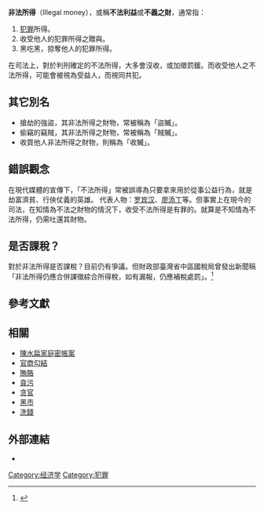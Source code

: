 
{{POV |time=2010-03-22T16:27:45+00:00 }}
{{legal}}
'''非法所得'''（Illegal money），或稱'''不法利益'''或'''不義之財'''，通常指：
#[[犯罪|犯罪]]所得。
#收受他人的犯罪所得之贈與。
#黑吃黑，掠奪他人的犯罪所得。

在司法上，對於判刑確定的不法所得，大多會沒收，或加徵罰鍰。而收受他人之不法所得，可能會被視為受益人，而視同共犯。

==其它別名==
*搶劫的強盜，其非法所得之財物，常被稱為「盜贓」。
*偷竊的竊賊，其非法所得之財物，常被稱為「賊贓」。
*收買他人非法所得之財物，則稱為「收贓」。

==錯誤觀念==
在現代媒體的宣傳下，「不法所得」常被誤導為只要拿來用於從事公益行為，就是劫富濟貧、行俠仗義的英雄。
代表人物：[[罗宾汉|罗宾汉]]、[[廖添丁|廖添丁]]等。但事實上在現今的司法，在知情為不法之財物的情況下，收受不法所得是有罪的。就算是不知情為不法所得，仍需吐還其財物。

==是否課稅？==
對於非法所得是否課稅？目前仍有爭議。但財政部臺灣省中區國稅局曾發出新聞稿「非法所得仍應合併課徵綜合所得稅，如有漏報，仍應補稅處罰」。<ref>{{cite web | language =  | publisher = 財政部臺灣省中區國稅局 | title = 非法所得仍應合併課徵綜合所得稅，如有漏報，仍應補稅處罰 | url = http://www.mof.gov.tw/ct.asp?xItem=40551&ctNode=407 | author =  | date =  | accessdate = 2010-03-23 }}{{Dead link|date=2020年1月 |bot=InternetArchiveBot |fix-attempted=yes }}</ref>

==參考文獻==
<div class="references-small">
<references></references>
</div>

==相關==
*[[陳水扁家庭密帳案|陳水扁家庭密帳案]]
*[[官商勾結|官商勾結]]
*[[賄賂|賄賂]]
*[[貪污|貪污]]
*[[贪官|贪官]]
*[[黑市|黑市]]
*[[洗錢|洗錢]]

==外部連結==
*{{GoogleBooks|"Illegal money"|"非法所得"}}
{{Crime-stub}}

[[Category:经济学|Category:经济学]]
[[Category:犯罪|Category:犯罪]]